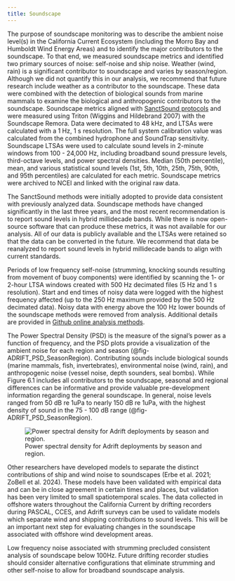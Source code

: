 ```yaml
---
title: Soundscape 
---
```


The purpose of soundscape monitoring was to describe the ambient noise level(s) in the California Current Ecosystem (including the Morro Bay and Humboldt Wind Energy Areas) and to identify the major contributors to the soundscape. To that end, we measured soundscape metrics and identified two primary sources of noise: self-noise and ship noise. Weather (wind, rain) is a significant contributor to soundscape and varies by season/region. Although we did not quantify this in our analysis, we recommend that future research include weather as a contributor to the soundscape. These data were combined with the detection of biological sounds from marine mammals to examine the biological and anthropogenic contributors to the soundscape. Soundscape metrics aligned with [SanctSound protocols](https://sanctsound.ioos.us) and were measured using Triton (Wiggins and Hildebrand 2007) with the Soundscape Remora. Data were decimated to 48 kHz, and LTSAs were calculated with a 1 Hz, 1 s resolution. The full system calibration value was calculated from the combined hydrophone and SoundTrap sensitivity. Soundscape LTSAs were used to calculate sound levels in 2-minute windows from 100 - 24,000 Hz, including broadband sound pressure levels, third-octave levels, and power spectral densities. Median (50th percentile), mean, and various statistical sound levels (1st, 5th, 10th, 25th, 75th, 90th, and 95th percentiles) are calculated for each metric. Soundscape metrics were archived to NCEI and linked with the original raw data.

The SanctSound methods were initially adopted to provide data consistent with previously analyzed data. Soundscape methods have changed significantly in the last three years, and the most recent recommendation is to report sound levels in hybrid millidecade bands. While there is now open-source software that can produce these metrics, it was not available for our analysis. All of our data is publicly available and the LTSAs were retained so that the data can be converted in the future. We recommend that data be reanalyzed to report sound levels in hybrid millidecade bands to align with current standards.

Periods of low frequency self-noise (strumming, knocking sounds resulting from movement of buoy components) were identified by scanning the 1- or 2-hour LTSA windows created with 500 Hz decimated files (5 Hz and 1 s resolution). Start and end times of noisy data were logged with the highest frequency affected (up to the 250 Hz maximum provided by the 500 Hz decimated data). Noisy data with energy above the 100 Hz lower bounds of the soundscape methods were removed from analysis. Additional details are provided in [Github online analysis methods](https://sael-swfsc.github.io/adrift-analysis-methods/content/DataArchive/DataQualityCheck.html#scan-ltsa-for-noisy-data).

The Power Spectral Density (PSD) is the measure of the signal's power as a function of frequency, and the PSD plots provide a visualization of the ambient noise for each region and season (@fig-ADRIFT_PSD_SeasonRegion). Contributing sounds include biological sounds (marine mammals, fish, invertebrates), environmental noise (wind, rain), and anthropogenic noise (vessel noise, depth sounders, seal bombs). While Figure 6.1 includes all contributors to the soundscape, seasonal and regional differences can be informative and provide valuable pre-development information regarding the general soundscape. In general, noise levels ranged from 50 dB re 1uPa to nearly 150 dB re 1uPa, with the highest density of sound in the 75 - 100 dB range (@fig-ADRIFT_PSD_SeasonRegion).

![Power spectral density for Adrift deployments by season and region.](/figs/ADRIFT_PSD_SeasonRegion.png){#fig-ADRIFT_PSD_SeasonRegion fig-alt="Power spectral density (PSD) plots shown by season (upwelling on left, post-upwelling in center, and winter on right) and region (Oregon at top, then Humboldt, San Francisco, and Morro Bay at the bottom). Each PSD plot shows the intensity in dB re: 1uPa on the y axis and frequency in Hz on the x axis. The density is shown as color, ranging from dark blue (0) to bright yellow (0.25). These plots include biological, geological, and anthropogenic contributors to the soundscape, and seasonal/regional variation may be attributed to local factors including storms, highly vocal species, or close passage of vessels."}

Other researchers have developed models to separate the distinct contributions of ship and wind noise to soundscapes (Erbe et al. 2021; ZoBell et al. 2024). These models have been validated with empirical data and can be in close agreement in certain times and places, but validation has been very limited to small spatiotemporal scales. The data collected in offshore waters throughout the California Current by drifting recorders during PASCAL, CCES, and Adrift surveys can be used to validate models which separate wind and shipping contributions to sound levels. This will be an important next step for evaluating changes in the soundscape associated with offshore wind development areas.

Low frequency noise associated with strumming precluded consistent analysis of soundscape below 100Hz. Future drifting recorder studies should consider alternative configurations that eliminate strumming and other self-noise to allow for broadband soundscape analysis.
